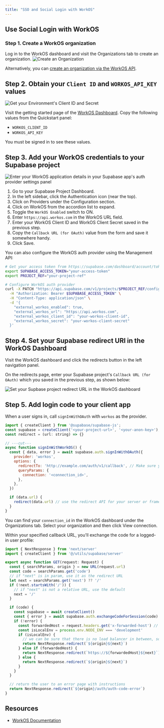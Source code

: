 ```yaml
---
title: "SSO and Social Login with WorkOS"
---
```


## Use Social Login with WorkOS

### Step 1. Create a WorkOS organization

Log in to the WorkOS dashboard and visit the Organizations tab to create an organization.
![Create an Organization](/docs/img/guides/auth-workos/workos-create-organization.png)

Alternatively, you can [create an organization via the WorkOS API](https://workos.com/docs/reference/organization/create).

## Step 2. Obtain your `Client ID` and `WORKOS_API_KEY` values

![Get your Environment's Client ID and Secret](/docs/img/guides/auth-workos/workos-dashboard-get-client-id-and-key.png)

Visit the getting started page of the [WorkOS Dashboard](https://dashboard.workos.com/get-started). Copy the following values from the Quickstart panel:

- `WORKOS_CLIENT_ID`
- `WORKOS_API_KEY`

<Admonition type="tip">

You must be signed in to see these values.

</Admonition>

## Step 3. Add your WorkOS credentials to your Supabase project

![Enter your WorkOS application details in your Supabase app's auth provider settings panel](/docs/img/guides/auth-workos/supabase-workos-configuration.png)

1. Go to your Supabase Project Dashboard.
1. In the left sidebar, click the Authentication icon (near the top).
1. Click on Providers under the Configuration section.
1. Click on WorkOS from the accordion list to expand.
1. Toggle the `WorkOS Enabled` switch to ON.
1. Enter `https://api.workos.com` in the WorkOS URL field.
1. Enter your WorkOS Client ID and WorkOS Client Secret saved in the previous step.
1. Copy the `Callback URL (for OAuth)` value from the form and save it somewhere handy.
1. Click Save.

You can also configure the WorkOS auth provider using the Management API:

```bash
# Get your access token from https://supabase.com/dashboard/account/tokens
export SUPABASE_ACCESS_TOKEN="your-access-token"
export PROJECT_REF="your-project-ref"

# Configure WorkOS auth provider
curl -X PATCH "https://api.supabase.com/v1/projects/$PROJECT_REF/config/auth" \
  -H "Authorization: Bearer $SUPABASE_ACCESS_TOKEN" \
  -H "Content-Type: application/json" \
  -d '{
    "external_workos_enabled": true,
    "external_workos_url": "https://api.workos.com",
    "external_workos_client_id": "your-workos-client-id",
    "external_workos_secret": "your-workos-client-secret"
  }'
```

## Step 4. Set your Supabase redirect URI in the WorkOS Dashboard

Visit the WorkOS dashboard and click the redirects button in the left navigation panel.

On the redirects page, enter your Supabase project's `Callback URL (for OAuth)` which you saved in the previous step, as shown below:

![Set your Supbase project redirect URL in the WorkOS dashboard](/docs/img/guides/auth-workos/workos-set-supabase-redirect.png)

## Step 5. Add login code to your client app

When a user signs in, call `signInWithOAuth` with `workos` as the provider.

```javascript
import { createClient } from '@supabase/supabase-js';
const supabase = createClient('<your-project-url>', '<your-anon-key>');
const redirect = (url: string) => {}

// ---cut---
async function signInWithWorkOS() {
  const { data, error } = await supabase.auth.signInWithOAuth({
    provider: 'workos',
    options: {
      redirectTo: 'http://example.com/auth/v1/callback', // Make sure your redirect URL is configured in the Supabase Dashboard Auth settings
      queryParams: {
        connection: '<connection_id>',
      },
    },
  })

  if (data.url) {
    redirect(data.url) // use the redirect API for your server or framework
  }
}
```

<Admonition type="tip">

You can find your `connection_id` in the WorkOS dashboard under the Organizations tab. Select your organization and then click View connection.

</Admonition>

Within your specified callback URL, you'll exchange the code for a logged-in user profile:

```javascript auth/v1/callback/route.ts
import { NextResponse } from 'next/server'
import { createClient } from '@/utils/supabase/server'

export async function GET(request: Request) {
  const { searchParams, origin } = new URL(request.url)
  const code = searchParams.get('code')
  // if "next" is in param, use it as the redirect URL
  let next = searchParams.get('next') ?? '/'
  if (!next.startsWith('/')) {
    // if "next" is not a relative URL, use the default
    next = '/'
  }

  if (code) {
    const supabase = await createClient()
    const { error } = await supabase.auth.exchangeCodeForSession(code)
    if (!error) {
      const forwardedHost = request.headers.get('x-forwarded-host') // original origin before load balancer
      const isLocalEnv = process.env.NODE_ENV === 'development'
      if (isLocalEnv) {
        // we can be sure that there is no load balancer in between, so no need to watch for X-Forwarded-Host
        return NextResponse.redirect(`${origin}${next}`)
      } else if (forwardedHost) {
        return NextResponse.redirect(`https://${forwardedHost}${next}`)
      } else {
        return NextResponse.redirect(`${origin}${next}`)
      }
    }
  }

  // return the user to an error page with instructions
  return NextResponse.redirect(`${origin}/auth/auth-code-error`)
}

```

## Resources

- [WorkOS Documentation](https://workos.com/docs/sso/guide)
